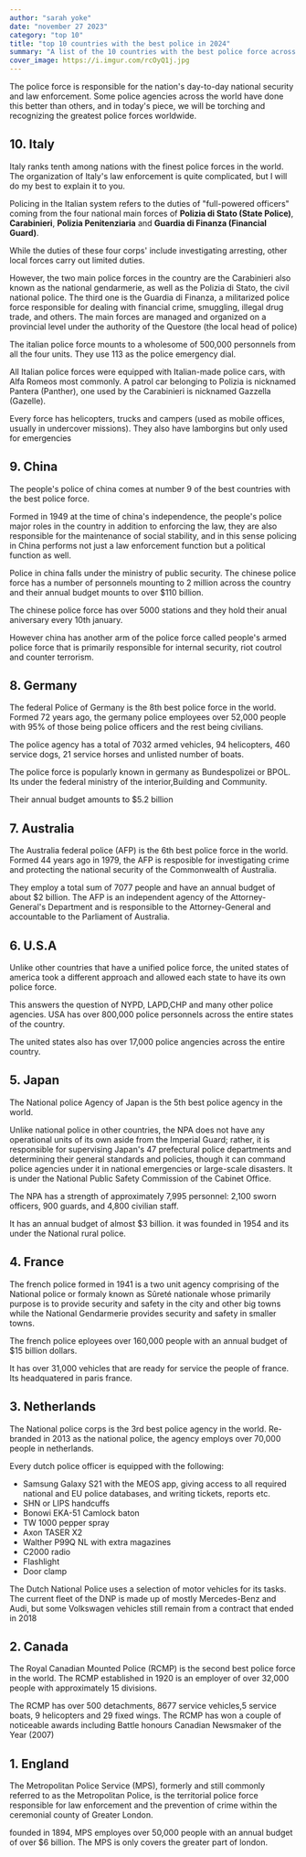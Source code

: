 ```yaml
---
author: "sarah yoke"
date: "november 27 2023"
category: "top 10"
title: "top 10 countries with the best police in 2024"
summary: "A list of the 10 countries with the best police force across the globe "
cover_image: https://i.imgur.com/rcOyQ1j.jpg
---
```


The police force is responsible for the nation's day-to-day national security and law enforcement. Some police agencies across the world have done this better than others, and in today's piece, we will be torching and recognizing the greatest police forces worldwide.

## 10. Italy

Italy ranks tenth among nations with the finest police forces in the world. The organization of Italy's law enforcement is quite complicated, but I will do my best to explain it to you.

Policing in the Italian system refers to the duties of "full-powered officers" coming from the four national main forces of **Polizia di Stato (State Police)**, **Carabinieri**, **Polizia Penitenziaria** and **Guardia di Finanza (Financial Guard)**.

While the duties of these four corps' include investigating arresting, other local forces carry out limited duties.

However, the two main police forces in the country are the Carabinieri also known as the national gendarmerie, as well as the Polizia di Stato, the civil national police. The third one is the Guardia di Finanza, a militarized police force responsible for dealing with financial crime, smuggling, illegal drug trade, and others. The main forces are managed and organized on a provincial level under the authority of the Questore (the local head of police)

The italian police force mounts to a wholesome of 500,000 personnels from all the four units. They use 113 as the police emergency dial.

All Italian police forces were equipped with Italian-made police cars, with Alfa Romeos most commonly. A patrol car belonging to Polizia is nicknamed Pantera (Panther), one used by the Carabinieri is nicknamed Gazzella (Gazelle).

Every force has helicopters, trucks and campers (used as mobile offices, usually in undercover missions). They also have lamborgins but only used for emergencies

## 9. China

The people's police of china comes at number 9 of the best countries with the best police force.

Formed in 1949 at the time of china's independence, the people's police major roles in the country in addition to enforcing the law, they are also responsible for the maintenance of social stability, and in this sense policing in China performs not just a law enforcement function but a political function as well.

Police in china falls under the ministry of public security. The chinese police force has a number of personnels mounting to 2 million across the country and their annual budget mounts to over $110 billion.

The chinese police force has over 5000 stations and they hold their anual aniversary every 10th january.

However china has another arm of the police force called people's armed police force that is primarily responsible for internal security, riot coutrol and counter terrorism.

## 8. Germany

The federal Police of Germany is the 8th best police force in the world. Formed 72 years ago, the germany police employees over 52,000 people with 95% of those being police officers and the rest being civilians.

The police agency has a total of 7032 armed vehicles, 94 helicopters, 460 service dogs, 21 service horses and unlisted number of boats.

The police force is popularly known in germany as Bundespolizei or BPOL. Its under the federal ministry of the interior,Building and Community.

Their annual budget amounts to $5.2 billion

## 7. Australia

The Australia federal police (AFP) is the 6th best police force in the world. Formed 44 years ago in 1979, the AFP is resposible for investigating crime and protecting the national security of the Commonwealth of Australia.

They employ a total sum of 7077 people and have an annual budget of about $2 billion. The AFP is an independent agency of the Attorney-General's Department and is responsible to the Attorney-General and accountable to the Parliament of Australia.

## 6. U.S.A

Unlike other countries that have a unified police force, the united states of america took a different approach and allowed each state to have its own police force.

This answers the question of NYPD, LAPD,CHP and many other police agencies. USA has over 800,000 police personnels across the entire states of the country.

The united states also has over 17,000 police angencies across the entire country.

## 5. Japan

The National police Agency of Japan is the 5th best police agency in the world.

Unlike national police in other countries, the NPA does not have any operational units of its own aside from the Imperial Guard; rather, it is responsible for supervising Japan's 47 prefectural police departments and determining their general standards and policies, though it can command police agencies under it in national emergencies or large-scale disasters. It is under the National Public Safety Commission of the Cabinet Office.

The NPA has a strength of approximately 7,995 personnel: 2,100 sworn officers, 900 guards, and 4,800 civilian staff.

It has an annual budget of almost $3 billion. it was founded in 1954 and its under the National rural police.

## 4. France

The french police formed in 1941 is a two unit agency comprising of the National police or formaly known as Sûreté nationale whose primarily purpose is to provide security and safety in the city and other big towns while the National Gendarmerie provides security and safety in smaller towns.

The french police eployees over 160,000 people with an annual budget of $15 billion dollars.

It has over 31,000 vehicles that are ready for service the people of france. Its headquatered in paris france.

## 3. Netherlands

The National police corps is the 3rd best police agency in the world. Re-branded in 2013 as the national police, the agency employs over 70,000 people in netherlands.

Every dutch police officer is equipped with the following:

- Samsung Galaxy S21 with the MEOS app, giving access to all required national and EU police databases, and writing tickets, reports etc.
- SHN or LIPS handcuffs
- Bonowi EKA-51 Camlock baton
- TW 1000 pepper spray
- Axon TASER X2
- Walther P99Q NL with extra magazines
- C2000 radio
- Flashlight
- Door clamp

The Dutch National Police uses a selection of motor vehicles for its tasks. The current fleet of the DNP is made up of mostly Mercedes-Benz and Audi, but some Volkswagen vehicles still remain from a contract that ended in 2018

## 2. Canada

The Royal Canadian Mounted Police (RCMP) is the second best police force in the world. The RCMP established in 1920 is an employer of over 32,000 people with approximately 15 divisions.

The RCMP has over 500 detachments, 8677 service vehicles,5 service boats, 9 helicopters and 29 fixed wings. The RCMP has won a couple of noticeable awards including Battle honours Canadian Newsmaker of the Year (2007)

## 1. England

The Metropolitan Police Service (MPS), formerly and still commonly referred to as the Metropolitan Police, is the territorial police force responsible for law enforcement and the prevention of crime within the ceremonial county of Greater London.

founded in 1894, MPS employes over 50,000 people with an annual budget of over $6 billion. The MPS is only covers the greater part of london.
